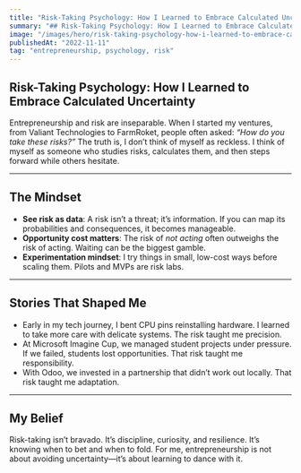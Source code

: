 ```yaml
---
title: "Risk-Taking Psychology: How I Learned to Embrace Calculated Uncertainty"
summary: "## Risk-Taking Psychology: How I Learned to Embrace Calculated Uncertainty"
image: "/images/hero/risk-taking-psychology-how-i-learned-to-embrace-calculated-uncertainty.jpg"
publishedAt: "2022-11-11"
tag: "entrepreneurship, psychology, risk"
---
```


## Risk-Taking Psychology: How I Learned to Embrace Calculated Uncertainty

Entrepreneurship and risk are inseparable. When I started my ventures, from Valiant Technologies to FarmRoket, people often asked: *“How do you take these risks?”* The truth is, I don’t think of myself as reckless. I think of myself as someone who studies risks, calculates them, and then steps forward while others hesitate.

---
## The Mindset

- **See risk as data**: A risk isn’t a threat; it’s information. If you can map its probabilities and consequences, it becomes manageable.  
- **Opportunity cost matters**: The risk of *not acting* often outweighs the risk of acting. Waiting can be the biggest gamble.  
- **Experimentation mindset**: I try things in small, low-cost ways before scaling them. Pilots and MVPs are risk labs.  

---
## Stories That Shaped Me

- Early in my tech journey, I bent CPU pins reinstalling hardware. I learned to take more care with delicate systems. The risk taught me precision.  
- At Microsoft Imagine Cup, we managed student projects under pressure. If we failed, students lost opportunities. That risk taught me responsibility.  
- With Odoo, we invested in a partnership that didn’t work out locally. That risk taught me adaptation.  

---
## My Belief

Risk-taking isn’t bravado. It’s discipline, curiosity, and resilience. It’s knowing when to bet and when to fold. For me, entrepreneurship is not about avoiding uncertainty—it’s about learning to dance with it.
